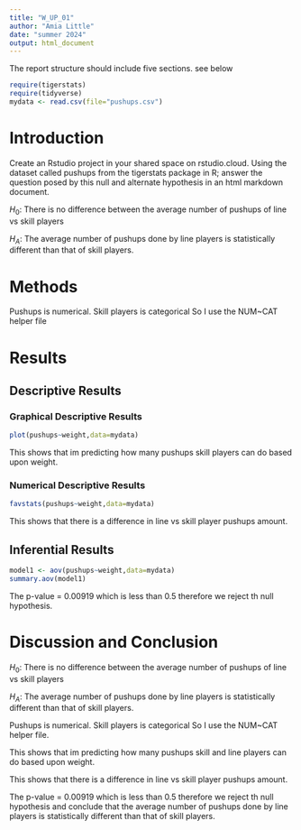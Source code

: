 ```yaml
---
title: "W_UP_01"
author: "Amia Little"
date: "summer 2024"
output: html_document
---
```




The report structure should include five sections.  see below



```r
require(tigerstats)
require(tidyverse)
mydata <- read.csv(file="pushups.csv")
```

# Introduction

<!--In this section you explain what you are trying to show. Where did the data come from? What is the research or other question you are trying to answer?!-->

Create an Rstudio project in your shared space on rstudio.cloud.  Using the dataset called pushups from the tigerstats package in R; answer the question posed by this null and alternate hypothesis in an html markdown document.

$H_0$: There is no difference between the average number of pushups of line vs skill players

$H_A$: The average number of pushups done by line players is statistically different than that of skill players.

# Methods

<!--Decide on your methods: use "variable analysis" or other appropriate descriptors. Make sure to choose at least one graphical method and at least one numerical method.!-->

Pushups is numerical. Skill players is categorical
So I use the NUM~CAT helper file


# Results

<!--Divide this section into two sub-sections: One for your descriptive results and one for your inferential results.!-->

## Descriptive Results

### Graphical Descriptive Results

<!--Graphical results here. Make sure to show your code. Provide appropriate labels for axes, giving units if possible, and provide a good title for the graph, too. Use the graphical results to describe the patterns if any that exist in the data as focused toward the research question!--> 

```r
plot(pushups~weight,data=mydata)
```

This shows that im predicting how many pushups skill players can do based upon weight.


### Numerical Descriptive Results

<!--Numerical results go here. Use the numerical results to describe the patterns if any that exist in the data as focused toward the research question!--> 

```r
favstats(pushups~weight,data=mydata)
```

This shows that there is a difference in line vs skill player pushups amount.

## Inferential Results

<!--State hypothesis clearly. Make sure your discussion of the inferential test covers all the aspects that the test output produces, such as test statistic, p-value etc. Make a decision about the null hypothesis, explain the assumptions on which the selected test/procedure was based, and why the chosen procedure satisfys the assumptions and is appropriate to answer the research question!--> 

```r
model1 <- aov(pushups~weight,data=mydata)
summary.aov(model1)
```

The p-value = 0.00919 which is less than 0.5 therefore we reject th null hypothesis.

# Discussion and Conclusion

<!--Discussion and conclusion here. If you found a relationship be sure to consider whether the relationship occurs because one of the variavbles causes the other, or whether they perhasps are related for some other reason. Watch the chapter 6 videos from the GeorgeTown videos collection.!-->

$H_0$: There is no difference between the average number of pushups of line vs skill players

$H_A$: The average number of pushups done by line players is statistically different than that of skill players.

Pushups is numerical. Skill players is categorical
So I use the NUM~CAT helper file.

This shows that im predicting how many pushups skill and line players can do based upon weight.

This shows that there is a difference in line vs skill player pushups amount. 

The p-value = 0.00919 which is less than 0.5 therefore we reject th null hypothesis and conclude that the average number of pushups done by line players is statistically different than that of skill players.   
